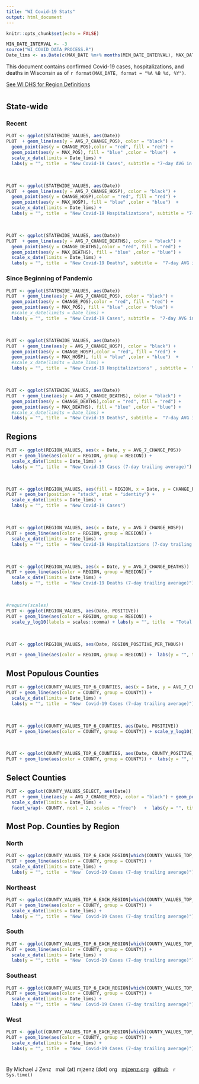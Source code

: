```yaml
---
title: "WI Covid-19 Stats"
output: html_document
---
```


```r
knitr::opts_chunk$set(echo = FALSE)
```



```r
MIN_DATE_INTERVAL <- -3
source("WI_COVID_DATA_PROCESS.R")
Date_lims <- as.Date(c(MAX_DATE %m+% months(MIN_DATE_INTERVAL), MAX_DATE + 1),  "%Y-%m-%d")

```


This document contains confirmed Covid-19 cases, hospitalizations, and deaths in Wisconsin as of `r format(MAX_DATE, format = "%A %B %d, %Y")`.

[See WI DHS for Region Definitions](https://www.dhs.wisconsin.gov/aboutdhs/regions.htm)

# {.tabset}


## State-wide

### Recent

```r

PLOT <- ggplot(STATEWIDE_VALUES, aes(Date))
PLOT  + geom_line(aes(y = AVG_7_CHANGE_POS), color = "black") + 
  geom_point(aes(y = CHANGE_POS),color = "red", fill = "red") +  
  geom_point(aes(y = MAX_POS), fill = "blue" ,color = "blue")  + 
  scale_x_date(limits = Date_lims) +
  labs(y = "", title  = "New Covid-19 Cases", subtitle = "7-day AVG in black, today's value in blue") 

```

&nbsp;

```r

PLOT <- ggplot(STATEWIDE_VALUES, aes(Date))
PLOT  + geom_line(aes(y = AVG_7_CHANGE_HOSP), color = "black") + 
  geom_point(aes(y = CHANGE_HOSP),color = "red", fill = "red") +  
  geom_point(aes(y = MAX_HOSP), fill = "blue" ,color = "blue")  + 
  scale_x_date(limits = Date_lims) +
  labs(y = "", title  = "New Covid-19 Hospitalizations", subtitle = "7-day AVG in black, today's value in blue") 

```

&nbsp;


```r

PLOT <- ggplot(STATEWIDE_VALUES, aes(Date))
PLOT  + geom_line(aes(y = AVG_7_CHANGE_DEATHS), color = "black") + 
  geom_point(aes(y = CHANGE_DEATHS),color = "red", fill = "red") +  
  geom_point(aes(y = MAX_DEATHS), fill = "blue" ,color = "blue") + 
  scale_x_date(limits = Date_lims) +
  labs(y = "", title  = "New Covid-19 Deaths", subtitle =  "7-day AVG in black, today's value in blue") 

```

<!-- &nbsp; -->

<!-- * **NEW HOSPITALIZATIONS** are doubling every `r round(Hosp_Doubling, 0)` days (r^2^ = `r round(summary(Hosp_lm)$r.squared, 2)`). -->

<!-- * **NEW DEATHS** are doubling every `r round(Death_Doubling, 0)` days (r^2^ = `r round(summary(Deaths_lm)$r.squared, 2)`). --> 

<!-- Model is fit to mean hospitalizations and deaths for Monday-Thursday and Friday-Sunday periods to reduce variability due to day of the week. -->


<!-- ```{r NEW_DEATHS_STATE_LOG, echo=FALSE, warning=FALSE} -->

<!-- PLOT <- ggplot(STATEWIDE_VALUES_SMOOTH, aes(x = Date)) -->
<!-- PLOT  + geom_point(aes(y = mean_CHANGE_DEATHS), color = "red", fill = "red") +   -->
<!--   stat_smooth(aes(y = mean_CHANGE_DEATHS), method = "lm",formula = y~x,  col = "red") + -->
<!--  geom_point(aes(y = mean_CHANGE_HOSP), color = "blue", fill = "blue") +   -->
<!--   stat_smooth(aes(y = mean_CHANGE_HOSP), method = "lm",formula = y~x, col = "blue") + -->
<!--   scale_y_log10()+ -->
<!--   scale_x_date(limits = date(c(lm_DATE_MIN, MAX_DATE))) + -->
<!--   labs(y = "New Hosp./Deaths", title  = "Exponential Growth in New Hospitalizations and Deaths", subtitle =  "Hosp. in blue, deaths in red, line slope represents exponential growth rate")  -->

<!-- ``` -->





<!-- ```{r NEW_CASES_HOSP_DEATH, echo=FALSE, warning=FALSE} -->

<!-- PLOT <- ggplot(STATEWIDE_VALUES, aes(Date)) -->
<!-- PLOT  + geom_line(aes(y = AVG_7_CHANGE_DEATHS_percent), color = "red") +  -->
<!--   geom_line(aes(y = AVG_7_CHANGE_HOSP_percent), color = "blue") + -->
<!--   geom_line(aes(y = AVG_7_CHANGE_POS_percent), color = "black") +  -->
<!--   scale_x_date(limits = Date_lims) + -->
<!--   labs(y = "", title  = "7-day AVG of Cases, Hosp., and Deaths")  -->

<!-- ``` -->






### Since Beginning of Pandemic

```r

PLOT <- ggplot(STATEWIDE_VALUES, aes(Date))
PLOT  + geom_line(aes(y = AVG_7_CHANGE_POS), color = "black") + 
  geom_point(aes(y = CHANGE_POS),color = "red", fill = "red") +  
  geom_point(aes(y = MAX_POS), fill = "blue" ,color = "blue") + 
  #scale_x_date(limits = Date_lims) +
  labs(y = "", title  = "New Covid-19 Cases", subtitle =  "7-day AVG in black, today's value in blue") 

```

&nbsp;


```r

PLOT <- ggplot(STATEWIDE_VALUES, aes(Date))
PLOT  + geom_line(aes(y = AVG_7_CHANGE_HOSP), color = "black") + 
  geom_point(aes(y = CHANGE_HOSP),color = "red", fill = "red") +  
  geom_point(aes(y = MAX_HOSP), fill = "blue" ,color = "blue")  + 
  #scale_x_date(limits = Date_lims) +
  labs(y = "", title  = "New Covid-19 Hospitalizations" , subtitle =  "7-day AVG in black, today's value in blue") 

```

&nbsp;



```r

PLOT <- ggplot(STATEWIDE_VALUES, aes(Date))
PLOT  + geom_line(aes(y = AVG_7_CHANGE_DEATHS), color = "black") + 
  geom_point(aes(y = CHANGE_DEATHS),color = "red", fill = "red") +  
  geom_point(aes(y = MAX_DEATHS), fill = "blue" ,color = "blue") + 
  #scale_x_date(limits = Date_lims) +
  labs(y = "", title  = "New Covid-19 Deaths", subtitle =  "7-day AVG in black, today's value in blue") 

```





## Regions 

```r

PLOT <- ggplot(REGION_VALUES, aes(x = Date, y = AVG_7_CHANGE_POS))
PLOT + geom_line(aes(color = REGION, group = REGION)) + 
  scale_x_date(limits = Date_lims) +
  labs(y = "", title  = "New Covid-19 Cases (7-day trailing average)") 
```


&nbsp;

```r

PLOT <- ggplot(REGION_VALUES, aes(fill = REGION, x = Date, y = CHANGE_POS))
PLOT + geom_bar(position = "stack", stat = "identity") + 
  scale_x_date(limits = Date_lims) +
  labs(y = "", title  = "New Covid-19 Cases") 
```

&nbsp;




```r

PLOT <- ggplot(REGION_VALUES, aes(x = Date, y = AVG_7_CHANGE_HOSP))
PLOT + geom_line(aes(color = REGION, group = REGION)) + 
  scale_x_date(limits = Date_lims) +
  labs(y = "", title  = "New Covid-19 Hospitalizations (7-day trailing average)") 
```

&nbsp;


```r

PLOT <- ggplot(REGION_VALUES, aes(x = Date, y = AVG_7_CHANGE_DEATHS))
PLOT + geom_line(aes(color = REGION, group = REGION)) + 
  scale_x_date(limits = Date_lims) +
  labs(y = "", title  = "New Covid-19 Deaths (7-day trailing average)") 
```

&nbsp;



```r
#require(scales)
PLOT <- ggplot(REGION_VALUES, aes(Date, POSITIVE))
PLOT + geom_line(aes(color = REGION, group = REGION)) +
  scale_y_log10(labels = scales::comma) + labs(y = "", title  = "Total Covid-19 Cases (Log Scale)")
```


&nbsp;


```r
PLOT <- ggplot(REGION_VALUES, aes(Date, REGION_POSITIVE_PER_THOUS))

PLOT + geom_line(aes(color = REGION, group = REGION)) +  labs(y = "", title = "Total Covid-19 Cases per 1000 People")
```










## Most Populous Counties


```r

PLOT <- ggplot(COUNTY_VALUES_TOP_6_COUNTIES, aes(x = Date, y = AVG_7_CHANGE_POS))
PLOT + geom_line(aes(color = COUNTY, group = COUNTY)) + 
  scale_x_date(limits = Date_lims) +
  labs(y = "", title  = "New  Covid-19 Cases (7-day trailing average)")
```


<!-- &nbsp; -->


<!-- ```{r Largest_Counties_PERCENT, echo=FALSE, warning=FALSE} -->
<!-- PLOT <- ggplot(COUNTY_VALUES_TOP_6_COUNTIES, aes(Date, AVG_7_PERCENT_POS)) -->
<!-- PLOT + geom_line(aes(color = COUNTY, group = COUNTY)) +  -->
<!--   scale_x_date(limits = Date_lims) + -->
<!--   labs(y = "", title = "Prop. Positive Tests (7-day trailing average)") + ylim(0,.45) -->

<!-- ``` -->




&nbsp;



```r


PLOT <- ggplot(COUNTY_VALUES_TOP_6_COUNTIES, aes(Date, POSITIVE))
PLOT + geom_line(aes(color = COUNTY, group = COUNTY)) + scale_y_log10() + labs(y = "", title  = "Total Covid-19 Cases (Log Scale)")
```


&nbsp;


```r
PLOT <- ggplot(COUNTY_VALUES_TOP_6_COUNTIES, aes(Date, COUNTY_POSITIVE_PER_THOUS))
PLOT + geom_line(aes(color = COUNTY, group = COUNTY)) +  labs(y = "", title = "Total Covid-19 Cases per 1000 People")
```



## Select Counties

```r

PLOT <- ggplot(COUNTY_VALUES_SELECT, aes(Date))
PLOT  + geom_line(aes(y = AVG_7_CHANGE_POS), color = "black") + geom_point(aes(y = CHANGE_POS), fill = "red" ,color = "red") + geom_point(aes(y = MAX_POS), fill = "blue" ,color = "blue") + 
  scale_x_date(limits = Date_lims) +
  facet_wrap(~ COUNTY, ncol = 2, scales = "free")   +  labs(y = "", title  = "New Covid-19 Cases (7-day AVG in black, today's value in blue)") 

```

## Most Pop. Counties by Region

### North

```r

PLOT <- ggplot(COUNTY_VALUES_TOP_6_EACH_REGION[which(COUNTY_VALUES_TOP_6_EACH_REGION$REGION == "N"),], aes(x = Date, y = AVG_7_CHANGE_POS))
PLOT + geom_line(aes(color = COUNTY, group = COUNTY)) + 
  scale_x_date(limits = Date_lims) +
  labs(y = "", title  = "New  Covid-19 Cases (7-day trailing average)")
```


### Northeast

```r

PLOT <- ggplot(COUNTY_VALUES_TOP_6_EACH_REGION[which(COUNTY_VALUES_TOP_6_EACH_REGION$REGION == "NE"),], aes(x = Date, y = AVG_7_CHANGE_POS))
PLOT + geom_line(aes(color = COUNTY, group = COUNTY)) + 
  scale_x_date(limits = Date_lims) +
  labs(y = "", title  = "New  Covid-19 Cases (7-day trailing average)")
```


### South

```r

PLOT <- ggplot(COUNTY_VALUES_TOP_6_EACH_REGION[which(COUNTY_VALUES_TOP_6_EACH_REGION$REGION == "S"),], aes(x = Date, y = AVG_7_CHANGE_POS))
PLOT + geom_line(aes(color = COUNTY, group = COUNTY)) + 
  scale_x_date(limits = Date_lims) +
  labs(y = "", title  = "New  Covid-19 Cases (7-day trailing average)")
```

### Southeast


```r

PLOT <- ggplot(COUNTY_VALUES_TOP_6_EACH_REGION[which(COUNTY_VALUES_TOP_6_EACH_REGION$REGION == "SE"),], aes(x = Date, y = AVG_7_CHANGE_POS))
PLOT + geom_line(aes(color = COUNTY, group = COUNTY)) + 
  scale_x_date(limits = Date_lims) +
  labs(y = "", title  = "New  Covid-19 Cases (7-day trailing average)")
```

### West

```r

PLOT <- ggplot(COUNTY_VALUES_TOP_6_EACH_REGION[which(COUNTY_VALUES_TOP_6_EACH_REGION$REGION == "W"),], aes(x = Date, y = AVG_7_CHANGE_POS))
PLOT + geom_line(aes(color = COUNTY, group = COUNTY)) + 
  scale_x_date(limits = Date_lims) +
  labs(y = "", title  = "New  Covid-19 Cases (7-day trailing average)")
```



# {-}
By Michael J Zenz
&nbsp;
mail (at) mjzenz (dot) org
&nbsp;
[mjzenz.org](https://www.mjzenz.org)
&nbsp;
[github](https://github.com/mjzenz/WI-Covid)
&nbsp;
`r Sys.time()`


